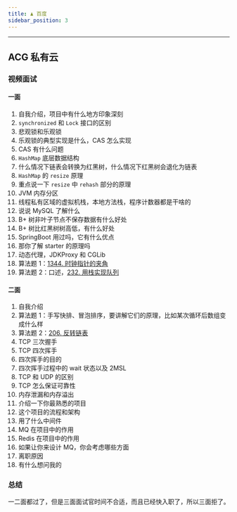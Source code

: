 ```yaml
---
title: ♟️ 百度
sidebar_position: 3
---
```


----

## ACG 私有云

### 视频面试

#### 一面

1. 自我介绍，项目中有什么地方印象深刻
2. `synchronized` 和 `Lock` 接口的区别
3. 悲观锁和乐观锁
4. 乐观锁的典型实现是什么，CAS 怎么实现
5. CAS 有什么问题
6. `HashMap` 底层数据结构
7. 什么情况下链表会转换为红黑树，什么情况下红黑树会退化为链表
8. `HashMap` 的 `resize` 原理
9. 重点说一下 `resize` 中 `rehash` 部分的原理
10. JVM 内存分区
11. 线程私有区域的虚拟机栈，本地方法栈，程序计数器都是干啥的
12. 说说 MySQL 了解什么
13. B+ 树非叶子节点不保存数据有什么好处
14. B+ 树比红黑树树高低，有什么好处
15. SpringBoot 用过吗，它有什么优点
16. 那你了解 starter 的原理吗
17. 动态代理，JDKProxy 和 CGLib
18. 算法题 1：[1344. 时钟指针的夹角](https://leetcode-cn.com/problems/angle-between-hands-of-a-clock/)
19. 算法题 2：口述，[232. 用栈实现队列](https://leetcode-cn.com/problems/implement-queue-using-stacks/)

#### 二面

1. 自我介绍
2. 算法题 1：手写快排、冒泡排序，要讲解它们的原理，比如某次循环后数组变成什么样
3. 算法题 2：[206. 反转链表](https://leetcode-cn.com/problems/reverse-linked-list/)
4. TCP 三次握手
5. TCP 四次挥手
6. 四次挥手的目的
7. 四次挥手过程中的 wait 状态以及 2MSL
8. TCP 和 UDP 的区别
9. TCP 怎么保证可靠性
10. 内存泄漏和内存溢出
11. 介绍一下你最熟悉的项目
12. 这个项目的流程和架构
13. 用了什么中间件
14. MQ 在项目中的作用
15. Redis 在项目中的作用
16. 如果让你来设计 MQ，你会考虑哪些方面
17. 离职原因
18. 有什么想问我的

### 总结

一二面都过了，但是三面面试官时间不合适，而且已经快入职了，所以三面拒了。
